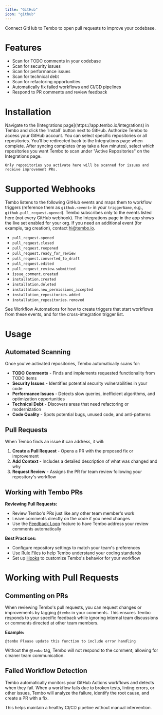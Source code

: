 ```yaml
---
title: "GitHub"
icon: "github"
---
```


Connect GitHub to Tembo to open pull requests to improve your codebase.

# Features

- Scan for TODO comments in your codebase
- Scan for security issues
- Scan for performance issues
- Scan for technical debt
- Scan for refactoring opportunities
- Automatically fix failed workflows and CI/CD pipelines
- Respond to PR comments and review feedback

# Installation

<Steps>
  <Step title="Install">
    Navigate to the [Integrations page](https://app.tembo.io/integrations) in Tembo and click the `Install` button next to GitHub.
  </Step>
  <Step title="Authorize">
    Authorize Tembo to access your GitHub account. You can select specific repositories or all repositories. You'll be redirected back to the Integrations page when complete.
  </Step>
  <Step title="Activate Repositories">
    After syncing completes (may take a few minutes), select which repositories you want Tembo to scan under "Active Repositories" on the Integrations page.

    Only repositories you activate here will be scanned for issues and receive improvement PRs.
  </Step>
</Steps>

# Supported Webhooks

Tembo listens to the following GitHub events and maps them to workflow triggers (reference them as `github.<event>` in your `triggerName`, e.g., `github.pull_request.opened`). Tembo subscribes only to the events listed here (not every GitHub webhook). The Integrations page in the app shows the live set enabled for your org. If you need an additional event (for example, tag creation), contact hi@tembo.io.

- `pull_request.opened`
- `pull_request.closed`
- `pull_request.reopened`
- `pull_request.ready_for_review`
- `pull_request.converted_to_draft`
- `pull_request.edited`
- `pull_request_review.submitted`
- `issue_comment.created`
- `installation.created`
- `installation.deleted`
- `installation.new_permissions_accepted`
- `installation_repositories.added`
- `installation_repositories.removed`

See Workflow Automations for how to create triggers that start workflows from these events, and for the cross-integration trigger list.
# Usage

## Automated Scanning

Once you've activated repositories, Tembo automatically scans for:

- **TODO Comments** - Finds and implements requested functionality from TODO items
- **Security Issues** - Identifies potential security vulnerabilities in your code
- **Performance Issues** - Detects slow queries, inefficient algorithms, and optimization opportunities
- **Technical Debt** - Discovers areas that need refactoring or modernization
- **Code Quality** - Spots potential bugs, unused code, and anti-patterns

## Pull Requests

When Tembo finds an issue it can address, it will:

1. **Create a Pull Request** - Opens a PR with the proposed fix or improvement
2. **Add Context** - Includes a detailed description of what was changed and why
3. **Request Review** - Assigns the PR for team review following your repository's workflow

## Working with Tembo PRs

**Reviewing Pull Requests:**
- Review Tembo's PRs just like any other team member's work
- Leave comments directly on the code if you need changes
- Use the [Feedback Loop](/features/feedback-loop) feature to have Tembo address your review comments automatically

**Best Practices:**
- Configure repository settings to match your team's preferences
- Use [Rule Files](/features/rule-files) to help Tembo understand your coding standards
- Set up [Hooks](/features/hooks) to customize Tembo's behavior for your workflow
# Working with Pull Requests

## Commenting on PRs

When reviewing Tembo's pull requests, you can request changes or improvements by tagging `@tembo` in your comments. This ensures Tembo responds to your specific feedback while ignoring internal team discussions or comments directed at other team members.

**Example:**
```
@tembo Please update this function to include error handling
```

Without the `@tembo` tag, Tembo will not respond to the comment, allowing for cleaner team communication.

## Failed Workflow Detection

Tembo automatically monitors your GitHub Actions workflows and detects when they fail. When a workflow fails due to broken tests, linting errors, or other issues, Tembo will analyze the failure, identify the root cause, and create a PR with a fix.

This helps maintain a healthy CI/CD pipeline without manual intervention.
